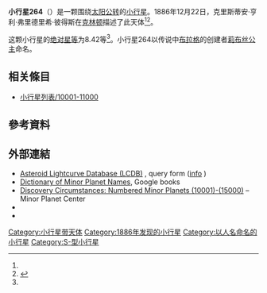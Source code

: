 {{Infobox planet
 | minorplanet     = yes
 | name            = 264 Libussa
 | background      = #D6D6D6
 | image = 
 | image_size      = 
 | caption         =
 | discovery_ref   =  <ref name="MPC-object" />
 | discoverer      = [[克里斯蒂安·亨利·弗里德里希·彼得斯|克里斯蒂安·亨利·弗里德里希·彼得斯]]
 | discovery_site  = [[克林顿|克林顿]]
 | discovered      = 1886年12月22日
 | mpc_name        = 264 Libussa
 | alt_names       = 264 Libussa
 | pronounced      = 
 | named_after     = <ref name="MPC-object" />
 | mp_category     = [[主帶小行星|主帶小行星]] <ref name="MPC-object" /><ref name="jpldata" />
 | orbit_ref       = <ref name="a">[http://ssd.jpl.nasa.gov/sbdb.cgi?sstr=264 264] {{Wayback|url=http://ssd.jpl.nasa.gov/sbdb.cgi?sstr=264 |date=20201003064443 }}，小行星數據庫瀏覽器（JPL Small-Body Database Browser）－[[美国国家航空航天局|美国国家航空航天局]]喷气推进实验室</ref>
 | epoch           = 2018-03-23.0（[[儒略日|JD]] 2458200.5）
 | uncertainty     = 0
 | observation_arc = 
 | aphelion = {{convert|3.181|AU|km|3|abbr=on|lk=out}}
 | perihelion      = {{convert|2.4142303|AU|km|3|abbr=on}}
 | semimajor       = 2.7977590
 | eccentricity    = 0.1370843
 | period          = 4.68[[儒略年|yr]]
 | mean_anomaly    = 21.42039[[度|°]]
 | mean_motion     = {{Deg2DMS|0.21061460|sup=ms}} / day
 | inclination     = 10.42544
 | asc_node        = 49.60256°
 | arg_peri        = 340.74127
 | mean_diameter   = 
 | rotation        = 
 | albedo          =
 | spectral_type   =
 | abs_magnitude   = 8.42<ref name="jpldata" />
}}
'''小行星264'''（{{lang-en|264 Libussa}}）是一颗围绕[[太阳|太阳]][[公转|公转]]的[[小行星|小行星]]。1886年12月22日，克里斯蒂安·亨利·弗里德里希·彼得斯在[[克林顿|克林顿]]描述了此天体<ref name="a" /><ref>{{cite news|title=小行星列表|url=http://cfa-www.harvard.edu/iau/lists/NumberedMPs.txt|accessdate=2018-10-19|newspaper=哈佛大学|archive-date=2008-05-17|archive-url=https://web.archive.org/web/20080517010638/http://cfa-www.harvard.edu/iau/lists/NumberedMPs.txt|dead-url=no}}</ref>。

这颗小行星的[[绝对星等|绝对星等]]为8.42等<ref name="a" />。小行星264以传说中[[布拉格|布拉格]]的创建者[[莉布丝公主|莉布丝公主]]命名。


== 相关條目 ==
*[[小行星列表/10001-11000|小行星列表/10001-11000]]

== 參考資料 ==
{{reflist|refs=

<ref name="jpldata">{{cite web
 |type         = 2018-01-26 last obs.
 |title        = JPL Small-Body Database Browser:264 Libussa-264 Libussa
 |url          = https://ssd.jpl.nasa.gov/sbdb.cgi?sstr=264
 |publisher    = [[Jet_Propulsion_Laboratory|Jet Propulsion Laboratory]]
 |accessdate   = 28 March 2018
 |archive-date = 2020-10-03
 |archive-url  = https://web.archive.org/web/20201003064443/https://ssd.jpl.nasa.gov/sbdb.cgi?sstr=264
 |dead-url     = no
}}</ref>

<ref name="MPC-object">{{cite web
  |title      = 264 Libussa
  |work      = Minor Planet Center
  |url      = https://www.minorplanetcenter.net/db_search/show_object?object_id=264
  |accessdate      = 28 March 2018
  |archive-date      = 2016-03-04
  |archive-url      = https://web.archive.org/web/20160304120038/http://minorplanetcenter.net/db_search/show_object?object_id=264
  |dead-url      = no
  }}</ref>

}}

==  外部連結 ==
* [http://www.minorplanet.info/PHP/lcdbsummaryquery.php Asteroid Lightcurve Database (LCDB)] {{Wayback|url=http://www.minorplanet.info/PHP/lcdbsummaryquery.php |date=20171210173955 }}, query form ([http://www.minorplanet.info/lightcurvedatabase.html info] {{Wayback|url=http://www.minorplanet.info/lightcurvedatabase.html |date=20171216050541 }})
* [https://books.google.com/books?id=aeAg1X7afOoC&pg Dictionary of Minor Planet Names], Google books
* [http://www.minorplanetcenter.net/iau/lists/NumberedMPs010001.html Discovery Circumstances: Numbered Minor Planets (10001)-(15000)] {{Wayback|url=http://www.minorplanetcenter.net/iau/lists/NumberedMPs010001.html |date=20180612162317 }} – Minor Planet Center
* {{AstDys|264}}
* {{JPL small body}}

{{Minor Planet Number|[[小行星263|小行星263]]|[[小行星265|小行星265]]}}
{{小天体}}

[[Category:小行星带天体|Category:小行星带天体]]
[[Category:1886年发现的小行星|Category:1886年发现的小行星]]
[[Category:以人名命名的小行星|Category:以人名命名的小行星]]
[[Category:S-型小行星|Category:S-型小行星]]